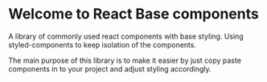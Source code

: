 
<Meta title="Introduction" />

# Welcome to React Base components

A library of commonly used react components with base styling. Using styled-components to keep isolation of the components.

The main purpose of this library is to make it easier by just copy paste components in to your project and adjust styling accordingly.
